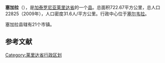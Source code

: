 {{Infobox settlement
| name                    = 塞加拉 
| native_name             = Segarra
| settlement_type         = 县
| image_skyline           = 
| imagesize               = 
| image_caption           = 
| image_flag              = 
| flag_size               = 
| image_shield            = Escut de Segarra.svg
| shield_size             = 
| image_map               = Localització de la Segarra.svg
| map_caption             = 在莱里达省得位置
| pushpin_map             = Spain
| pushpin_label_position  = 
| pushpin_map_caption     = 在加泰罗尼亚的位置
| latd  =41   |latm  =44  |lats  =21 |latNS  = N 
| longd =1   |longm =19 |longs =55 |longEW = E 
| coordinates_type        = region:ES_type:city
| coordinates_display     = inline,title
| subdivision_type        = 
| subdivision_name        = 
| subdivision_type1       = [[西班牙行政区划|自治区]]
| subdivision_name1       = [[加泰罗尼亚|加泰罗尼亚]]
| subdivision_type2       = [[省_(西班牙)|省]]
| subdivision_name2       = [[莱里达省|莱里达省]]
| area_total_km2          = 722.67
| population_total        = 22825 
| population_as_of        = 2009年
| population_density_km2  = auto
| website                 = 
| footnotes               = 
}}
'''塞加拉'''（{{lang-ca|Segarra}}），是[[加泰罗尼亚|加泰罗尼亚]][[莱里达省|莱里达省]]的一个[[县_(西班牙)|县]]。总面积722.67平方公里，总人口22825（2009年），人口密度31.6人/平方公里。行政中心位于[[塞尔韦拉|塞尔韦拉]]。

塞加拉县辖有21个市镇。

==参考文献==
{{reflist}}

[[Category:莱里达省行政区划|Category:莱里达省行政区划]]
